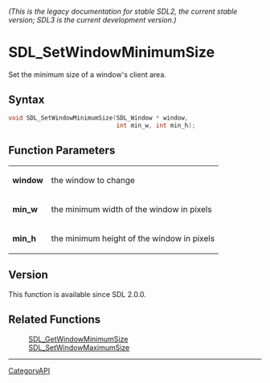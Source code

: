 ====== (This is the legacy documentation for stable SDL2, the current stable version; SDL3 is the current development version.) ======
= SDL_SetWindowMinimumSize =

Set the minimum size of a window's client area.

== Syntax ==

<syntaxhighlight lang='c'>
void SDL_SetWindowMinimumSize(SDL_Window * window,
                              int min_w, int min_h);
</syntaxhighlight>

== Function Parameters ==

{|
|'''window'''
|the window to change
|-
|'''min_w'''
|the minimum width of the window in pixels
|-
|'''min_h'''
|the minimum height of the window in pixels
|}

== Version ==

This function is available since SDL 2.0.0.

== Related Functions ==

:[[SDL_GetWindowMinimumSize]]
:[[SDL_SetWindowMaximumSize]]

----
[[CategoryAPI]]


